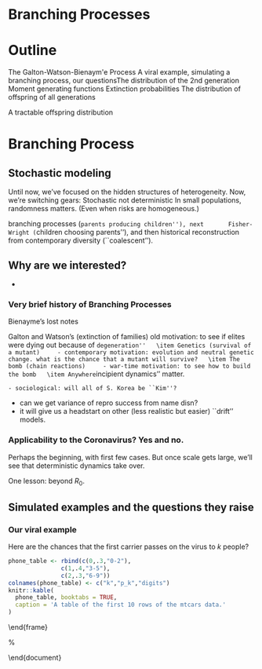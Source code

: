 # Branching Processes 

# Outline 
  
  \item The Galton-Watson-Bienaym\'e Process
  \item A viral example, simulating a branching process, our questionsThe distribution of the 2nd generation
  \item Moment generating functions
  \item Extinction probabilities
  \item The distribution of offspring of all generations
  \item A tractable offspring distribution
  
# Branching Process

## Stochastic modeling

\item Until now, we've focused on the hidden structures of
    heterogeneity.
\item Now, we're switching gears:
\item Stochastic not deterministic
\item In small populations, randomness matters. (Even when risks are homogeneous.)
\item branching processes (``parents producing children''), next
      Fisher-Wright (``children choosing parents''), and then historical
      reconstruction from contemporary diversity (``coalescent'').

## Why are we interested?

  - 
  
 


### Very brief history of Branching Processes
  
  \item Bienayme's lost notes
  \item Galton  and Watson's (extinction of families)
    old motivation: to see if elites were dying out because of
  ``degeneration''
  \item Genetics (survival of a mutant)
    - contemporary motivation: evolution and neutral genetic
  change. what is the chance that a mutant will survive?
  \item The bomb (chain reactions)
    - war-time motivation: to see how to build the bomb
  \item Anywhere ``incipient dynamics'' matter.
  
    - sociological: will all of S. Korea be ``Kim''?
  - can we get variance of repro success from name disn?
  - it will give us a headstart on other (less realistic but easier) ``drift'' models.
  
### Applicability to the Coronavirus? Yes and no.

  \item Perhaps the beginning, with first few cases.
  \item But once scale gets large, we'll see that deterministic
    dynamics take over.
  \item One lesson: beyond $R_0$.
  
## Simulated examples and the questions they raise

### Our viral example
  Here are the chances that the first carrier passes on the virus to $k$
  people?

```r
phone_table <- rbind(c(0,.3,"0-2"),
               c(1,.4,"3-5"),
               c(2,.3,"6-9"))
colnames(phone_table) <- c("k","p_k","digits")
knitr::kable(
  phone_table, booktabs = TRUE,
  caption = 'A table of the first 10 rows of the mtcars data.'
)
```
  \begin{table}
    \begin{tabular}{|l|l|l|}
      \hline
      $k$ & $p_k$ & digits \\
      \hline
      0 & .3  & 0-2 \\
      1 & .4  & 3-5 \\
      2 & .3  & 6-9 \\
      \hline
    \end{tabular}
  \end{table}
  \begin{itemize}
  \item What is $R_0$, (aka $m$)? Calculate.
  \item Let's diagram one chance outcome, using my number ``(xxx) xxx-9056''
  \end{itemize}
\end{frame}

\begin{frame}[fragile]{9, 0, 5, 6}
  \begin{table}
    \begin{tabular}{|l|l|l|}
      \hline
      $k$ & $p_k$ & digits \\
      \hline
      0 & .3  & 0-2 \\
      1 & .4  & 3-5 \\
      2 & .3  & 6-9 \\
      \hline
    \end{tabular}
  \end{table}
\end{frame}  


\begin{frame}[fragile]{Let's repeat}
  \begin{table}
    \begin{tabular}{|l|l|l|}
      \hline
      $k$ & $p_k$ & digits \\
      \hline
      0 & .3  & 0-2 \\
      1 & .4  & 3-5 \\
      2 & .3  & 6-9 \\
      \hline
    \end{tabular}
  \end{table}
  \begin{enumerate}
  \item Let's try another diagram as a group. First name
    alphabetically (last cell digit)
  \item Everyone do their last 4 digits
  \end{enumerate}
\end{frame}

\begin{frame}{What is a (Bienaym\'e-)Galton-Watson branching process?}
  \begin{description}
  \item[$p_k$] Each individual in each generation reproduces
    independently, following same offspring distribution, with $p_k$
    as the probability of having $k$ offspring.
  \item[$Z_n$] The si$Z$e of the $n$'th generation $Z_n$. ($Z_1 \equiv 1$)
  \item[$p_0 > 0$] Some non-zero probability of no children.
  \item[Variance] None of the $p_k$ are 1
  \end{description}
\end{frame}


\begin{frame}{Some questions}
  \begin{itemize}
  \item What is the chance $d$ of eventual extinction (no ``outbreak'')?
  \item  Or, what is the distribution of surviving family
    sizes?
  \item What are the aggregate properties of many branching
    processes? (Mean growth, variance, time-paths, eventual size)?
  \end{itemize}
\end{frame}  

\begin{frame}{Galton's original question}
  \begin{figure}[h]
    % \caption{A simulation of heterogeneous growth}
    \centering
    \includegraphics[width = 1.0\textwidth]{./galton_title}\\
    \includegraphics[width = 1.0\textwidth]{./galton_quote}\\
    \includegraphics[width = 1.0\textwidth]{./galton_quote_more}
  \end{figure}
\end{frame}


\begin{frame}[fragile]{A simulation}
  
  <<echo = T, size = "tiny">>=
  k = 0:2
  p0 = .3; p1 = .3; p2 = .4;
  p_k = c(p0, p1, p2)
  Z1 = 1
  set.seed(9)
  (kids.of.Z1 = sample(x = k, size = Z1, replace = T, prob = p_k))
  (Z2 = sum(kids.of.Z1))
  (kids.of.Z2 = sample(x = k, size = Z2, replace = T, prob = p_k))
  (Z3 = sum(kids.of.Z2))
  (kids.of.Z3 = sample(x = k, size = Z3, replace = T, prob = p_k))
  (Z4 = sum(kids.of.Z3))
  @ 
  Let's draw the tree.
\end{frame}  

\begin{frame}[fragile]{A simulation (2)}

  A function   
  <<echo = T, size = "small">>=
  branch <- function(n_max = 30, pk = c(p0, p1, p2), Z1 = 1)
  {
      Z.vec <- rep(NA, n_max)
      Z.vec[1] <- Z1
      for (i in 1:(n_max-1))
      {
          Z.vec[i+1] <- sum(sample(x = k,
                                   size = Z.vec[i],
                                   replace = T,
                                   prob = p_k))
      }
      return(Z.vec)
  }
  set.seed(19); branch()
  set.seed(99);   branch()
  @ 
\end{frame}  


\begin{frame}[fragile]{A simulation (3)}
  Let's see what happens with 20 trials (up to 30 generations)
  <<echo = T, eval = F>>=
  n_trials = 20; n_gen = 30
  Z.mat <- matrix(NA, n_trials, n_gen)
  set.seed(131)
  for (i in 1:n_trials)
      Z.mat[i,] <- branch(n_max = n_gen)
  matplot(t(Z.mat),
          type = "l", lty = 1, ylab = "Zn", xlab = "n")
  @ 
\end{frame}


\begin{frame}
  <<echo = F, eval = T, fig.height = 5>>=
  n_trials = 20; n_gen = 30
  Z.mat <- matrix(NA, n_trials, n_gen)
  set.seed(131) 
  for (i in 1:n_trials)
      Z.mat[i,] <- branch(n_max = n_gen)
  matplot(t(Z.mat),
          type = "l", lty = 1, ylab = "Zn", xlab = "n")
  @ 
  How many survive (out of 20)?
\end{frame}

\begin{frame}[fragile]{log-scale}
  <<echo = F, eval = T, fig.height = 4>>=
  suppressWarnings(matplot(t(Z.mat), log = "y", type = "l", lty = 1, ylab = "Zn", xlab = "n"))
  surviving = ifelse(Z.mat[,n_gen] == 0, "extinct", "survive")
  foo <- prop.table(table(surviving))

  print( prop.table(table(surviving)) )
  @   
  \begin{itemize}
  \item How would you discribe the time path of the surviving lines?
  \end{itemize}
\end{frame}

\begin{frame}[fragile]{Long term}
  <<echo = F, fig.height = 4>>=
  n_trials = 20; n_gen = 100
  Z.mat <- matrix(NA, n_trials, n_gen)
  set.seed(131) 
  for (i in 1:n_trials)
      Z.mat[i,] <- branch(n_max = n_gen)
  suppressWarnings(matplot(t(Z.mat), log = "y", type = "l", lty = 1, ylab = "Zn", xlab = "n"))
  @
  What does this remind you of? (Hint: ``Leslie''). (See Harris figure)
\end{frame}

\begin{frame}{``Extinction'' vs ``breakout''}
  \begin{itemize}
  \item We see that in a super-critical ($m > 1$) branching process,
    if a line can survive a few generations and reach a large enough
    size, it will grow exponentially.
  \item What happens if $m < 1$, if $m = 1$? Discuss.
  \end{itemize}
\end{frame}

\section{Mathematical Analysis}

\begin{frame}{Mathematical analysis}
\end{frame}

\begin{frame}{The Probability Generating Function: Our mathematical tool}

  $$
  h(z) = p_0 + p_1 z + p_2 z^2 + \ldots
  $$

  The PGF ``keeps book'' on the probabilities. The
  chance of $k$ is the coefficient on $z^k$.

  Some interesting properties 
  \begin{description}
  \item[$h(0) = $ ]
  \item[$h(1) = $  ]
  \item[$h'(1) = $]
  \end{description}

  But the magic is next.
\end{frame}

\begin{frame}{The story of two brothers}
  A father has two sons. The probability generating function of their
  children combined is:

  $$
  [h(z)]^2 = (p_0  + p_1 z + p_2 z^2) \times (p_0  + p_1 z + p_2 z^2)
  $$

  Multiply out, and tell me the coefficients on $z^0, z^1, \ldots $.

\end{frame}  

\begin{frame}{Even more amazing}

  What is the probability generating function for the distribution of grandsons?
  \begin{itemize}
  \item A man has two sons, with probability $p_2$, so PGF in that case
    is $  p_2 [h(z)]^2 $.
  \item But let's sum over all possible numbers of
    sons.

    $$
    p_0 + p_1 h(z) + p_2 [h(z)]^2 + p_3 [h(z)]^3 + \ldots
    $$

  \item Which is? (Hint: write a new argument for PGF) \pause 
    $$
    h(h(z))
    $$
    \pause
  \item Can show PGF for the n'th generation is
    $$
    h(h(h ... \mbox{$n$ times}  h(z)))  = h_n(z)
    $$
  \end{itemize}
\end{frame}  

\begin{frame}{In-class exercise: write out $h_2(z) = h(h(z))$ for 
  $$
  h(z) =     p_0 + p_1 z + p_2 z^2.
  $$}

\end{frame}  


\begin{frame}{Extinction}
\end{frame}


\begin{frame}{Extinction: some generalities}


  \begin{description}
  \item[``Extinction is forever.''] So, the probability $d_n$ of extinction
    {\em by } generation $n$ can never decline over time. (Must it
    always rise?)\\

    \pause
  \item[Is non-extinction ``forever''?] If $\lim_{n \rightarrow \infty} = d(\infty) <
    1$, then this says there's a chance $1 - d(\infty)$ of eternal
    persistence. We'll try to figure out more about what this means.
  \end{description}
\end{frame}

\begin{frame}{Extinction: a recursive trick}

  If the probability of a female line going extinct in $n$ generations
  is $d_n$, then this is equivalent to her daughter(s) line(s) going
  extinct in $n-1$ generations. With $p_k$ chance of having
  $k$ daughters, we have
  $$
  d_n = p_0 + p_1 d_{n-1} + \mbox{What is next term in series?}
  $$
\end{frame}


\begin{frame}{Recursive extinction, continued}

  What can we do with 
  $$
  d_n = h(d_{n-1})?
  $$ 
  
  Well, remember that $d_n$ is non-decreasing, and that it's maximum
  can be no greater than $1.0$. When $d_n$ reaches it's limit, say
  $d$,  we won't need generational subscripts, $d$ will be constant,
  and will obey
  $$
  d = h(d)
  $$

  Thus, an amazing result: the probability of ultimate extinction
  is when the argument equals the PGF of the argument.

\end{frame}  

\begin{frame}{Can $d = 1$, can $d < 1$}
  \begin{enumerate}
  \item Try $d = 1$. What happens?
  \item If we were to find a solution less than 1.0, how would we
    interpret that?
  \end{enumerate}
\end{frame}

\begin{frame}[fragile]{Three cases}

  <<echo = F, fig.height = 5>>=
  par(mfrow = c(1,3), pty = "s")
  z = seq(0, 1.6, .01)
  pk = c(.3, .0, .7); names(pk) <- 0:2
  d <- pk["0"]
  for (i in 1:10)
  {
      d <- pk["0"]  + pk["1"]*d + pk["2"]*d^2
  }
  ##  super-critical 
  hz = pk["0"]  + pk["1"]*z + pk["2"]*z^2
  plot.fun <- function(z, hz)
  {
      plot(z, hz, type = "l", ylim = c(0,1.6),
           ylab = "h(z)",
           yaxs = "i", xaxs = "i", axes = F)
      axis(1, at = seq(0, 1.5, .5))
      axis(2, at = seq(0, 1.5, .5))
      abline(0,1, col = "grey")
      lines(z, hz)
      axis(2, at = pk["0"], labels = "p0",
           col.axis = "red", col = "red",
           lwd = 1, las = 2)
  }
  plot.fun(z,hz)
  points(c(d, 1),c(d, 1))
  title("Super-critical (m > 1) \n 2 roots")
  ## sub-critical
  pk = c(.3, .55, .15); names(pk) <- 0:2
  hz = pk["0"]  + pk["1"]*z + pk["2"]*z^2
  plot.fun(z,hz)
  title("Sub-critical (m < 1) \n 1 root")
  points(1,1)
  ## critical
  pk = c(.3, .4, .3); names(pk) <- 0:2
  hz = pk["0"]  + pk["1"]*z + pk["2"]*z^2
  plot.fun(z, hz)
  title("Critical (m = 1), \n 1 root")
  points(1,1)
  @   
  We can prove by answering: 
  What is $h'(1)$? What is $h(0)$? Is $h''(z) > 0$? 
\end{frame}  

\begin{frame}[fragile]{A cobweb diagram (here a ``staircase'')}
  <<echo = F, fig.height = 4>>=
  pk = c(.3, .0, .7); names(pk) <- 0:2
  z = seq(0, 1.6, .01)
  hz = pk["0"]  + pk["1"]*z + pk["2"]*z^2
  plot.fun(z,hz)
  @ 
  
  Where is $h(p_0)$, $h(h(p_0))$, $h(h(h(p_0)))$, $\ldots$?

\end{frame}

\begin{frame}{So how do we actually get $d$?}

  Take the case where $p_0 = .3$, $p_1 = 0$, and $p_3 = .7$ (the one I
  just plotted).
  \pause
  \begin{itemize}
  \item Can do some algebra \pause
  \item Or we can recursively iterate on the computer.
  \end{itemize}
  \end{frame}

\begin{frame}[fragile]{Numerical recursion}
  <<echo = T>>=

  pk = c(.3, .0, .7); names(pk) <- 0:2 ## our example
  d <- pk["0"] # initial value
  for (i in 1:20)
  {
      d <- pk["0"]  + pk["1"]*d + pk["2"]*d^2
      if (i %in% c(1,2,19,20))
          print(paste(i, d))
  }

  @ 
\end{frame}


\begin{frame}[fragile]{Did we get the right value?}
  \pause
  <<echo = F, fig.height = 4>>=
  pk = c(.3, .0, .7); names(pk) <- 0:2
  z = seq(0, 1.6, .01)
  hz = pk["0"]  + pk["1"]*z + pk["2"]*z^2
  plot.fun(z,hz)
  abline(h = d, col = "green")
  abline(v = d, col = "green")
  @ 
\end{frame}  

  \begin{frame}{Extinction and non-extinction revisited}
    \begin{itemize}
    \item If $m > 1$, there exists $d$ bigger than 0 and less than unity.
    \item This means there's some positive chance of extinction.
    \item But also some chance of never-extinction. (What form does
      never-extinction take?)
    \end{itemize}
  \end{frame}

  \begin{frame}{Return to our simulation}

    <<echo = F, fig.height = 5>>=
    suppressWarnings(matplot(t(Z.mat), log = "y", type = "l", lty = 1, ylab = "Zn", xlab = "n"))
    @ 
    Relevance to Corona virus?
    
  \end{frame}


  
  % \begin{frame}{Means and variances of $Z_n$}

  %   We'll skip for now, maybe come back to with Fisher-Wright.

  % \end{frame}

  % \begin{frame}{Convergence of $Z_n / m^n$ to random variable $W$}
  %   We'll also skip.
  % \end{frame}

  \begin{frame}{Good and bad set-ups for branching process}
    \begin{columns}
      \begin{column}{0.5\textwidth}
        Bad
        \begin{itemize}
        \item When offspring of 1 depends on offspring of other (e.g.,
          brothers inheriting a farm)
        \item When resource constraints slow growth rates (e.g.,
          Malthus: fertility of  next gen depends on fertility of last;
          SIR model in disease spread)
        \item Analysis. PGF is powerful but still we often have to deal
          with listing all possibilities.
        \item Big populations -- law of large numbers means randomness
          doesn't matter.
        \end{itemize}
      \end{column}
      \begin{column}{0.5\textwidth}
        Good
        \begin{itemize}
        \item Unrestricted growth (frontier, new disease, start of a
          reaction)
        \item A ``null'' model for understanding how apparent structure
          is just random outcomes. Families that die out didn't have to
          have low $NRR$. Just because most new viruses don't break out,
          doesn't mean they aren't potentially dangerous ($R_0 >> 1.0$).
        \item A model that corresponds our mental model of running a
          generative process forward. (cf. Fisher-Wright)
        \end{itemize}
      \end{column}
    \end{columns}
  \end{frame}

  \begin{frame}{Next time}
    \begin{itemize}
    \item Do the PS exercises. 
    \item We'll have BP part 2, next week. (means  and variances of
      $Z_n$,   the one tractable offspring distribution, time to
      extinction, etc.)
      \item I hope to have a mini-project with Missippi last names.
    \item We may start Fisher-Wright. (Kennedy and I recommend
      Gillespie.)
    \end{itemize}
  \end{frame}
  \begin{frame}{Questions?}
  \end{frame}  
\end{document}



    